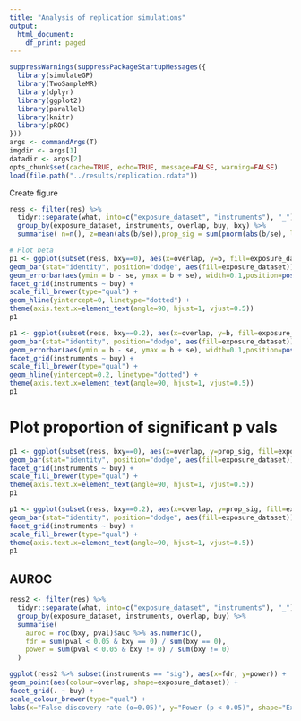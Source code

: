 ```yaml
---
title: "Analysis of replication simulations"
output:
  html_document:
    df_print: paged
---
```


```r
suppressWarnings(suppressPackageStartupMessages({
  library(simulateGP)
  library(TwoSampleMR)
  library(dplyr)
  library(ggplot2)
  library(parallel)
  library(knitr)
  library(pROC)
}))
args <- commandArgs(T)
imgdir <- args[1]
datadir <- args[2]
opts_chunk$set(cache=TRUE, echo=TRUE, message=FALSE, warning=FALSE)
load(file.path("../results/replication.rdata"))
```


Create figure

```r
ress <- filter(res) %>%
  tidyr::separate(what, into=c("exposure_dataset", "instruments"), "_") %>%
  group_by(exposure_dataset, instruments, overlap, buy, bxy) %>%
  summarise( n=n(), z=mean(abs(b/se)),prop_sig = sum(pnorm(abs(b/se), lower.tail=FALSE) < 0.05) / n(), se=sd(b)/sqrt(n),b=mean(b))
```


```r
# Plot beta
p1 <- ggplot(subset(ress, bxy==0), aes(x=overlap, y=b, fill=exposure_dataset)) +
geom_bar(stat="identity", position="dodge", aes(fill=exposure_dataset)) +
geom_errorbar(aes(ymin = b - se, ymax = b + se), width=0.1,position=position_dodge(0.9)) +
facet_grid(instruments ~ buy) +
scale_fill_brewer(type="qual") +
geom_hline(yintercept=0, linetype="dotted") +
theme(axis.text.x=element_text(angle=90, hjust=1, vjust=0.5))
p1
```

```r
p1 <- ggplot(subset(ress, bxy==0.2), aes(x=overlap, y=b, fill=exposure_dataset)) +
geom_bar(stat="identity", position="dodge", aes(fill=exposure_dataset)) +
geom_errorbar(aes(ymin = b - se, ymax = b + se), width=0.1,position=position_dodge(0.9)) +
facet_grid(instruments ~ buy) +
scale_fill_brewer(type="qual") +
geom_hline(yintercept=0.2, linetype="dotted") +
theme(axis.text.x=element_text(angle=90, hjust=1, vjust=0.5))
p1
```


# Plot proportion of significant p vals

```r
p1 <- ggplot(subset(ress, bxy==0), aes(x=overlap, y=prop_sig, fill=exposure_dataset)) +
geom_bar(stat="identity", position="dodge", aes(fill=exposure_dataset)) +
facet_grid(instruments ~ buy) +
scale_fill_brewer(type="qual") +
theme(axis.text.x=element_text(angle=90, hjust=1, vjust=0.5))
p1
```

```r
p1 <- ggplot(subset(ress, bxy==0.2), aes(x=overlap, y=prop_sig, fill=exposure_dataset)) +
geom_bar(stat="identity", position="dodge", aes(fill=exposure_dataset)) +
facet_grid(instruments ~ buy) +
scale_fill_brewer(type="qual") +
theme(axis.text.x=element_text(angle=90, hjust=1, vjust=0.5))
p1
```

## AUROC

```r
ress2 <- filter(res) %>%
  tidyr::separate(what, into=c("exposure_dataset", "instruments"), "_") %>%
  group_by(exposure_dataset, instruments, overlap, buy) %>%
  summarise(
    auroc = roc(bxy, pval)$auc %>% as.numeric(),
    fdr = sum(pval < 0.05 & bxy == 0) / sum(bxy == 0),
    power = sum(pval < 0.05 & bxy != 0) / sum(bxy != 0)
  )

ggplot(ress2 %>% subset(instruments == "sig"), aes(x=fdr, y=power)) +
geom_point(aes(colour=overlap, shape=exposure_dataset)) +
facet_grid(. ~ buy) +
scale_colour_brewer(type="qual") +
labs(x="False discovery rate (α=0.05)", y="Power (p < 0.05)", shape="Exposure dataset", colour="Outcome dataset")
```

